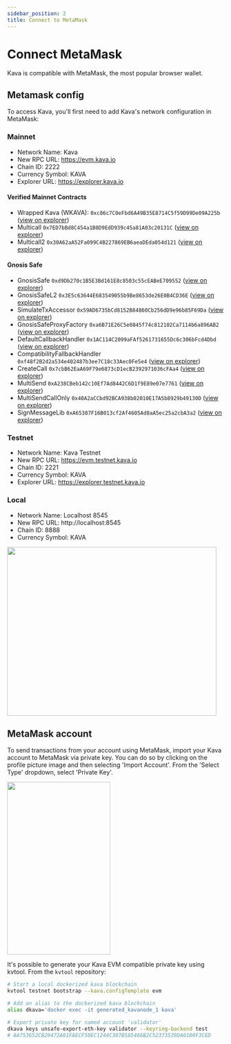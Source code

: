```yaml
---
sidebar_position: 2
title: Connect to MetaMask
---
```


# Connect MetaMask

Kava is compatible with MetaMask, the most popular browser wallet.

## Metamask config

To access Kava, you'll first need to add Kava's network configuration in MetaMask:

### Mainnet

- Network Name: Kava
- New RPC URL: https://evm.kava.io
- Chain ID: 2222
- Currency Symbol: KAVA
- Explorer URL: https://explorer.kava.io

#### Verified Mainnet Contracts

- Wrapped Kava (WKAVA): `0xc86c7C0eFbd6A49B35E8714C5f59D99De09A225b` ([view on explorer](https://explorer.kava.io/address/0xc86c7C0eFbd6A49B35E8714C5f59D99De09A225b))
- Multicall `0x7ED7bBd8C454a1B0D9EdD939c45a81A03c20131C` ([view on explorer](https://explorer.kava.io/address/0x7ED7bBd8C454a1B0D9EdD939c45a81A03c20131C))
- Multicall2 `0x30A62aA52Fa099C4B227869EB6aeaDEda054d121` ([view on explorer](https://explorer.kava.io/address/0x30A62aA52Fa099C4B227869EB6aeaDEda054d121))

#### Gnosis Safe

- GnosisSafe `0xd9Db270c1B5E3Bd161E8c8503c55cEABeE709552` ([view on explorer](https://explorer.kava.io/address/0xd9Db270c1B5E3Bd161E8c8503c55cEABeE709552))
- GnosisSafeL2 `0x3E5c63644E683549055b9Be8653de26E0B4CD36E` ([view on explorer](https://explorer.kava.io/address/0x3E5c63644E683549055b9Be8653de26E0B4CD36E))
- SimulateTxAccessor `0x59AD6735bCd8152B84860Cb256dD9e96b85F69Da` ([view on explorer](https://explorer.kava.io/address/0x59AD6735bCd8152B84860Cb256dD9e96b85F69Da))
- GnosisSafeProxyFactory `0xa6B71E26C5e0845f74c812102Ca7114b6a896AB2` ([view on explorer](https://explorer.kava.io/address/0xa6B71E26C5e0845f74c812102Ca7114b6a896AB2))
- DefaultCallbackHandler `0x1AC114C2099aFAf5261731655Dc6c306bFcd4Dbd` ([view on explorer](https://explorer.kava.io/address/0x1AC114C2099aFAf5261731655Dc6c306bFcd4Dbd))
- CompatibilityFallbackHandler `0xf48f2B2d2a534e402487b3ee7C18c33Aec0Fe5e4` ([view on explorer](https://explorer.kava.io/address/0xf48f2B2d2a534e402487b3ee7C18c33Aec0Fe5e4))
- CreateCall `0x7cbB62EaA69F79e6873cD1ecB2392971036cFAa4` ([view on explorer](https://explorer.kava.io/address/0x7cbB62EaA69F79e6873cD1ecB2392971036cFAa4))
- MultiSend `0xA238CBeb142c10Ef7Ad8442C6D1f9E89e07e7761` ([view on explorer](https://explorer.kava.io/address/0xA238CBeb142c10Ef7Ad8442C6D1f9E89e07e7761))
- MultiSendCallOnly `0x40A2aCCbd92BCA938b02010E17A5b8929b49130D` ([view on explorer](https://explorer.kava.io/address/0x40A2aCCbd92BCA938b02010E17A5b8929b49130D))
- SignMessageLib `0xA65387F16B013cf2Af4605Ad8aA5ec25a2cbA3a2` ([view on explorer](https://explorer.kava.io/address/0xA65387F16B013cf2Af4605Ad8aA5ec25a2cbA3a2))

### Testnet

- Network Name: Kava Testnet
- New RPC URL: https://evm.testnet.kava.io
- Chain ID: 2221
- Currency Symbol: KAVA
- Explorer URL: https://explorer.testnet.kava.io

### Local

- Network Name: Localhost 8545
- New RPC URL: http://localhost:8545
- Chain ID: 8888
- Currency Symbol: KAVA

<img
  src="https://user-images.githubusercontent.com/15370712/153627170-5715ece7-b3ea-4d26-b9b3-954bcc5660a4.png"
  width="485"
  height="391"
/>

## MetaMask account

To send transactions from your account using MetaMask, import your Kava account to MetaMask via private key. You can do so by clicking on the profile picture image and then selecting 'Import Account'. From the 'Select Type' dropdown, select 'Private Key'.

<img
  src="https://user-images.githubusercontent.com/15370712/153627252-15ef6da4-383a-4198-8f32-348b69ff21b3.png"
  width="239.3"
  height="400"
/>

It's possible to generate your Kava EVM compatible private key using kvtool. From the `kvtool` repository:

```bash
# Start a local dockerized kava blockchain
kvtool testnet bootstrap --kava.configTemplate evm

# Add an alias to the dockerized kava blockchain
alias dkava='docker exec -it generated_kavanode_1 kava'

# Export private key for named account 'validator'
dkava keys unsafe-export-eth-key validator --keyring-backend test
# 8A753652CB29472A01FAECF50EC1244C307B585466B2C52373539DA0100F3CED
```
